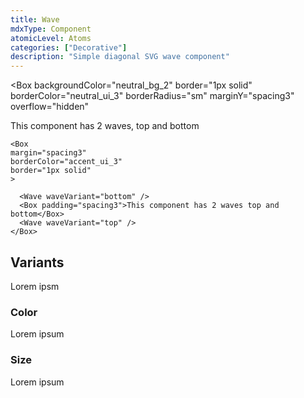 ```yaml
---
title: Wave
mdxType: Component
atomicLevel: Atoms
categories: ["Decorative"]
description: "Simple diagonal SVG wave component"
---
```



<Box
  backgroundColor="neutral_bg_2"
  border="1px solid"
  borderColor="neutral_ui_3"
  borderRadius="sm"
  marginY="spacing3"
  overflow="hidden"
>

<Wave waveVariant="top" color="neutral_bg_1" />
<Typography
  customisation={{
    fontSize: "h5",
    marginY: "spacing6",
    textAlign: "center",
  }}

> This component has 2 waves, top and bottom

</Typography>

  <Wave waveVariant="bottom"  color="neutral_bg_1" />
</Box>

```
<Box
margin="spacing3"
borderColor="accent_ui_3"
border="1px solid"
>

  <Wave waveVariant="bottom" />
  <Box padding="spacing3">This component has 2 waves top and bottom</Box>
  <Wave waveVariant="top" />
</Box>
```

## Variants

Lorem ipsm

### Color

Lorem ipsum

### Size

Lorem ipsum
